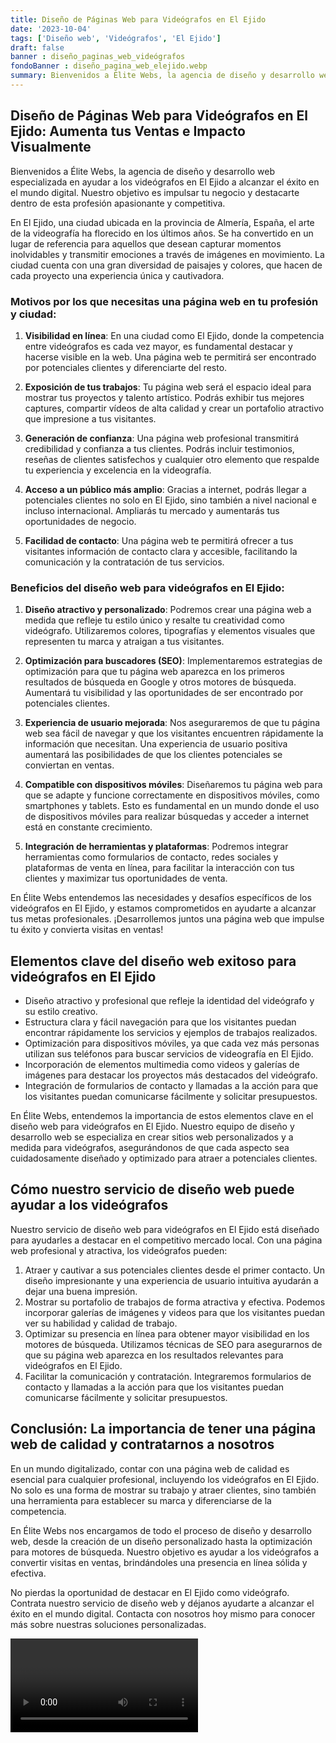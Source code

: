 ```yaml
---
title: Diseño de Páginas Web para Videógrafos en El Ejido
date: '2023-10-04'
tags: ['Diseño web', 'Videógrafos', 'El Ejido']
draft: false
banner : diseño_paginas_web_videógrafos
fondoBanner : diseño_pagina_web_elejido.webp
summary: Bienvenidos a Élite Webs, la agencia de diseño y desarrollo web especializada en ayudar a los videógrafos en El Ejido a alcanzar el éxito en el mundo digital. Nuestro objetivo es impulsar tu negocio y destacarte dentro de esta profesión apasionante y competitiva.
---
```


## Diseño de Páginas Web para Videógrafos en El Ejido: Aumenta tus Ventas e Impacto Visualmente

Bienvenidos a Élite Webs, la agencia de diseño y desarrollo web especializada en ayudar a los videógrafos en El Ejido a alcanzar el éxito en el mundo digital. Nuestro objetivo es impulsar tu negocio y destacarte dentro de esta profesión apasionante y competitiva.

En El Ejido, una ciudad ubicada en la provincia de Almería, España, el arte de la videografía ha florecido en los últimos años. Se ha convertido en un lugar de referencia para aquellos que desean capturar momentos inolvidables y transmitir emociones a través de imágenes en movimiento. La ciudad cuenta con una gran diversidad de paisajes y colores, que hacen de cada proyecto una experiencia única y cautivadora.

### Motivos por los que necesitas una página web en tu profesión y ciudad:

1. **Visibilidad en línea**: En una ciudad como El Ejido, donde la competencia entre videógrafos es cada vez mayor, es fundamental destacar y hacerse visible en la web. Una página web te permitirá ser encontrado por potenciales clientes y diferenciarte del resto.

2. **Exposición de tus trabajos**: Tu página web será el espacio ideal para mostrar tus proyectos y talento artístico. Podrás exhibir tus mejores captures, compartir vídeos de alta calidad y crear un portafolio atractivo que impresione a tus visitantes.

3. **Generación de confianza**: Una página web profesional transmitirá credibilidad y confianza a tus clientes. Podrás incluir testimonios, reseñas de clientes satisfechos y cualquier otro elemento que respalde tu experiencia y excelencia en la videografía.

4. **Acceso a un público más amplio**: Gracias a internet, podrás llegar a potenciales clientes no solo en El Ejido, sino también a nivel nacional e incluso internacional. Ampliarás tu mercado y aumentarás tus oportunidades de negocio.

5. **Facilidad de contacto**: Una página web te permitirá ofrecer a tus visitantes información de contacto clara y accesible, facilitando la comunicación y la contratación de tus servicios.

### Beneficios del diseño web para videógrafos en El Ejido:

1. **Diseño atractivo y personalizado**: Podremos crear una página web a medida que refleje tu estilo único y resalte tu creatividad como videógrafo. Utilizaremos colores, tipografías y elementos visuales que representen tu marca y atraigan a tus visitantes.

2. **Optimización para buscadores (SEO)**: Implementaremos estrategias de optimización para que tu página web aparezca en los primeros resultados de búsqueda en Google y otros motores de búsqueda. Aumentará tu visibilidad y las oportunidades de ser encontrado por potenciales clientes.

3. **Experiencia de usuario mejorada**: Nos aseguraremos de que tu página web sea fácil de navegar y que los visitantes encuentren rápidamente la información que necesitan. Una experiencia de usuario positiva aumentará las posibilidades de que los clientes potenciales se conviertan en ventas.

4. **Compatible con dispositivos móviles**: Diseñaremos tu página web para que se adapte y funcione correctamente en dispositivos móviles, como smartphones y tablets. Esto es fundamental en un mundo donde el uso de dispositivos móviles para realizar búsquedas y acceder a internet está en constante crecimiento.

5. **Integración de herramientas y plataformas**: Podremos integrar herramientas como formularios de contacto, redes sociales y plataformas de venta en línea, para facilitar la interacción con tus clientes y maximizar tus oportunidades de venta.

En Élite Webs entendemos las necesidades y desafíos específicos de los videógrafos en El Ejido, y estamos comprometidos en ayudarte a alcanzar tus metas profesionales. ¡Desarrollemos juntos una página web que impulse tu éxito y convierta visitas en ventas!

<GifSeo />

<Cta />

## Elementos clave del diseño web exitoso para videógrafos en El Ejido

- Diseño atractivo y profesional que refleje la identidad del videógrafo y su estilo creativo.
- Estructura clara y fácil navegación para que los visitantes puedan encontrar rápidamente los servicios y ejemplos de trabajos realizados.
- Optimización para dispositivos móviles, ya que cada vez más personas utilizan sus teléfonos para buscar servicios de videografía en El Ejido.
- Incorporación de elementos multimedia como videos y galerías de imágenes para destacar los proyectos más destacados del videógrafo.
- Integración de formularios de contacto y llamadas a la acción para que los visitantes puedan comunicarse fácilmente y solicitar presupuestos.

En Élite Webs, entendemos la importancia de estos elementos clave en el diseño web para videógrafos en El Ejido. Nuestro equipo de diseño y desarrollo web se especializa en crear sitios web personalizados y a medida para videógrafos, asegurándonos de que cada aspecto sea cuidadosamente diseñado y optimizado para atraer a potenciales clientes.

## Cómo nuestro servicio de diseño web puede ayudar a los videógrafos

Nuestro servicio de diseño web para videógrafos en El Ejido está diseñado para ayudarles a destacar en el competitivo mercado local. Con una página web profesional y atractiva, los videógrafos pueden:

1. Atraer y cautivar a sus potenciales clientes desde el primer contacto. Un diseño impresionante y una experiencia de usuario intuitiva ayudarán a dejar una buena impresión.
2. Mostrar su portafolio de trabajos de forma atractiva y efectiva. Podemos incorporar galerías de imágenes y videos para que los visitantes puedan ver su habilidad y calidad de trabajo.
3. Optimizar su presencia en línea para obtener mayor visibilidad en los motores de búsqueda. Utilizamos técnicas de SEO para asegurarnos de que su página web aparezca en los resultados relevantes para videógrafos en El Ejido.
4. Facilitar la comunicación y contratación. Integraremos formularios de contacto y llamadas a la acción para que los visitantes puedan comunicarse fácilmente y solicitar presupuestos.

## Conclusión: La importancia de tener una página web de calidad y contratarnos a nosotros

En un mundo digitalizado, contar con una página web de calidad es esencial para cualquier profesional, incluyendo los videógrafos en El Ejido. No solo es una forma de mostrar su trabajo y atraer clientes, sino también una herramienta para establecer su marca y diferenciarse de la competencia.

En Élite Webs nos encargamos de todo el proceso de diseño y desarrollo web, desde la creación de un diseño personalizado hasta la optimización para motores de búsqueda. Nuestro objetivo es ayudar a los videógrafos a convertir visitas en ventas, brindándoles una presencia en línea sólida y efectiva.

No pierdas la oportunidad de destacar en El Ejido como videógrafo. Contrata nuestro servicio de diseño web y déjanos ayudarte a alcanzar el éxito en el mundo digital. Contacta con nosotros hoy mismo para conocer más sobre nuestras soluciones personalizadas.

<Video />

<CtaBot job='Videógrafos' city='El Ejido'/>

<Gmaps query='El Ejido+españa+maps' />
